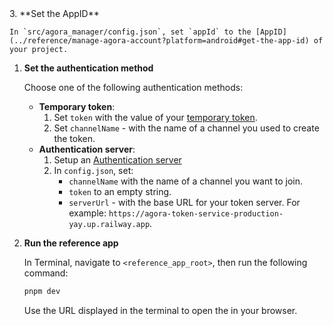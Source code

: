 
<PlatformWrapper platform="web">
3. **Set the AppID**

    In `src/agora_manager/config.json`, set `appId` to the [AppID](../reference/manage-agora-account?platform=android#get-the-app-id) of your project.

1. **Set the authentication method**

    Choose one of the following authentication methods:

    - **Temporary token**:
        1. Set `token`  with the value of your [temporary token](../reference/manage-agora-account#generate-a-temporary-token).
        1. Set `channelName` - with the name of a channel you used to create the token.
    - **Authentication server**:
        1. Setup an [Authentication server](../get-started/authentication-workflow?platform#create-and-run-a-token-server)
        1. In `config.json`, set:
           - `channelName` with the name of a channel you want to join.
           - `token` to an empty string.
           - `serverUrl` - with the base URL for your token server. For example: `https://agora-token-service-production-yay.up.railway.app`.

1.  **Run the <Vpl k="NAME" /> reference app**

    In Terminal, navigate to `<reference_app_root>`, then run the following command:

      ```bash
      pnpm dev
      ```

      Use the URL displayed in the terminal to open the <Vpl k="CLIENT"/> in your browser.
</ProductWrapper>

</PlatformWrapper>
